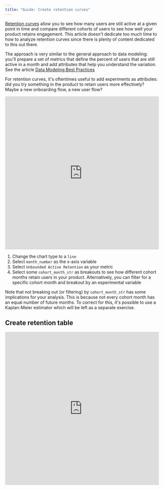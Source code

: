 ```yaml
---
title: "Guide: Create retention curves"
---
```


[Retention curves](https://www.sequoiacap.com/article/retention) allow you to see how many users are still active at a given point in time and compare different cohorts of users to see how well your product retains engagement.  This article doesn't dedicate too much time to how to analyze retention curves since there is plenty of content dedicated to this out there.

The approach is very similar to the general approach to data modeling: you'll prepare a set of metrics that define the percent of users that are still active in a month and add attributes that help you understand the variation.  See the article [Data Modeling Best Practices](/data-modeling-best-practices)

For retention curves, it's oftentimes useful to add experiments as attributes: did you try something in the product to retain users more effectively?  Maybe a new onboarding flow, a new user flow?

<div>
  <iframe width="100%" height="500px" frameBorder={0} src="https://demo.glean.io/app/sv/c5120fe8-b0a0-36e3-bc56-a795c081722e?viewMode=embed" />
</div>


For this walk-through, we're going to look at the user engagement on the tech news aggregation website Hacker News.  The dataset is available on BigQuery's public datasets and is kept up to date.

## Prepare curves in your data warehouse

As with all tools you build in Glean, retention curves will be as powerful as the data model you produce for them.  For large user tables, it probably makes sense to prepare this data in your data warehouse, but it's also possible to calculate retention curves on the fly using a SQL-based data model.  See [Add Data Model](/data-modeling/add-data-model)

To prepare our curves, we are going to track whether a user is active or not in any given month.  So that all of our users are being compared fairly, we'll also track the number of months since a user signed up - this will be the x-axis of our retention curve.

You should be targeting a data model that looks something like the following table:

| userid       | user signup month       | activity month   |months since signup|is_active|
|--------------|------------------------|-----------------|-------------------|---------|
| carlos@glean  | August 1, 2020          | August 1, 2020   | 0                  |1        |
| carlos@glean  | August 1, 2020          | September 1, 2020| 1                  |1        |
| carlos@glean  | August 1, 2020          | October 1, 2020  | 2                  |0        |
| carlos@glean  | August 1, 2020          | November 1, 2020 | 3                  |0        |
| nathaniel@glean | July 1, 2020            | July 1, 2020     | 0                  |1        |
| nathaniel@glean | July 1, 2020            | August 1, 2020   | 1                  |1        |
| nathaniel@glean | July 1, 2020            | September 1, 2020| 2                  |1        |
| nathaniel@glean | July 1, 2020            | October 1, 2020  | 3                  |1        |
| nathaniel@glean | July 1, 2020            | November 1, 2020 | 4                  |1        |


For the Hacker News dataset the query looks something like this (using BigQuery syntax):

```sql
with all_months as (
  select
    distinct timestamp_trunc(timestamp, month) as month
  from `bigquery-public-data.hacker_news.full`
),
active_months as (
  select
    distinct `by` as userid
    , timestamp_trunc(timestamp, month) as month
  from`bigquery-public-data.hacker_news.full`
),
users as (
  select
    `by` as userid
    , min(timestamp_trunc(timestamp, month)) as first_month
    , max(timestamp_trunc(timestamp, month)) as last_month
  from `bigquery-public-data.hacker_news.full`
  group BY userid
)
select
  u.userid
  , m.month
  , first_month as cohort_month
  , cast(first_month as string) as cohort_month_str
  , date_diff(DATE(m.month), DATE(u.first_month), MONTH) as month_number
-- could add cohort
--  , experiment_cohort as experiment
  , if(m.month <= u.last_month, 1.0, 0.0) as unbounded_active
  , if(a.month IS NOT NULL, 1.0, 0.0) as active
from users as u
  cross join all_months as m
  left join active_months as a
    on a.userid = u.userid and a.month = m.month
  where m.month >= u.first_month
;
```

A few notes on the resulting columns:

- **userid** - self-explanatory, this is string representing our user
- **month** - this is a date representation of the month in which an activity happens
- **cohort_month** - this is the month a user joined the site
- **cohort_month_str** - this is a bit of a workaround: you will cast your cohort month to a string so you can use it as an attribute and cut by it in Glean
- **month_number** - this is the number of months since a user joined the platform, this will be the x axis of our curve
- **experiment** - this is a randomly assigned experiment for each user.  Note that in this column and for this model, each user can only be assigned to a single experimental cohort.
- **active** - either 1 or 0 for each user in a month.  A value of 1 means the user was active in that month and zero means inactive.
- **unbounded_active** - either 1 or 0 for each user in a month.  A value of 1 means that a user was either active in that month or in any month after.  This will help us answer the question "of users in this month, what percent of users abandoned us and have not returned since"

## Create the model in Glean

1. From the data exploration page, click [Add Data Model](data-modeling/add-data-model)
2. Either select your prepared retention table from your data warehouse or click `SQL Query` and enter a SQL query similar to the one above as the basis for your model.  Click `Create Model`
3. Set up your data model in Glean:
    - Make sure that `month` is selected as your primary date, by selecting the gear next to it.
    - Add `cohort_month_str`, `month_number` as attributes along with any experimental cohort attributes you prepared in your data.
    - Add two columns as metrics:
        - **Unbounded Active Retention** - is defined as the `average` of column `unbounded_active`
        - **Active Retention** - is defined as the `average` of column `active`
        - **Active Users (Optional)** - if you want to create a retention pivot, you should also add a metric for unique active users in a month:

        ```sql
        COUNT(DISTINCT IF(active = 1, userid, null))
        ```

4. Click `Publish`

## Create retention curves

<div>
    <iframe width="100%" height="500px" frameborder=0 src="https://demo.glean.io/app/sv/c5120fe8-b0a0-36e3-bc56-a795c081722e?viewMode=embed"></iframe>
</div>

1. Change the chart type to a `line`
2. Select `month_number` as the x-axis variable
3. Select `Unbounded Active Retention` as your metric
4. Select some `cohort_month_str` as breakouts to see how different cohort months retain users in your product.  Alternatively, you can filter for a specific cohort month and breakout by an experimental variable

<Info> Note that not breaking out (or filtering) by `cohort_month_str` has some implications for your analysis.  This is because not every cohort month has an equal number of future months.  To correct for this, it's possible to use a Kaplan-Meier estimator which will be left as a separate exercise. </Info>

## Create retention table

<div>
  <iframe width="100%" height="500px" frameBorder={0} src="https://demo.glean.io/app/sv/c5120fe8-b0a0-36e3-bc56-a795c081722e?viewMode=embed" />
</div>


1. Make sure you add the Active Users metric specified above.
2. Select a `pivot table` as your visualization type from the chart dropdown on the top left.
3. Select `cohort` as your rows
4. Select `month_number` as your columns
5. Click into the `control` tab on the right-hand side and make sure you sort rows by `cohort` descending and sort the columns by `month_number` ascending
6. As the metric, select `Active Users` as the calculation, select `Percentage of Row Max` and finally as the Color scale, select `Percentage Color Scale`

